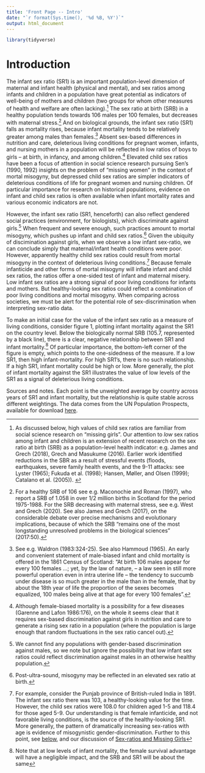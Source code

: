 ```yaml
---
title: 'Front Page -- Intro'
date: "`r format(Sys.time(), '%d %B, %Y')`"
output: html_document
---
```


```r
library(tidyverse)
```

# Introduction

The infant sex ratio (SR1) is an important population-level dimension of maternal and infant health (physical and mental), and sex ratios among infants and children in a population have great potential as indicators of well-being of mothers and children (two groups for whom other measures of health and welfare are often lacking).^[As discussed below, high values of child sex ratios are familiar from social science research on "missing girls". Our attention to *low* sex ratios among infant and children is an extension of recent research on the sex ratio at birth (SRB) as a population-level health indicator: e.g. James and Grech (2018), Grech and Masukume (2016). Earlier work identified reductions in the SBR as a result of stressful events (floods, earthquakes, severe family health events, and the 9-11 attacks: see Lyster (1965); Fukuda et al. (1998); Hansen, Møller, and Olsen (1999); Catalano et al. (2005)). ] The sex ratio at birth (SRB) in a healthy population tends towards 106 males per 100 females, but decreases with maternal stress.^[For a healthy SRB of 106 see e.g. Maconochie and Roman (1997), who report a SRB of 1.058 in over 1/2 million births in Scotland for the period 1975-1988. For the SRB decreasing with maternal stress, see e.g. West and Grech (2020). See also James and Grech (2017), on the considerable debate over precise mechanisms and evolutionary implications, because of which the SRB "remains one of the most longstanding unresolved problems in the biological sciences" (2017:50).] And on biological grounds, the infant sex ratio (SR1) falls as mortality rises, because infant mortality tends to be relatively greater among males than females.^[See e.g. Waldron (1983:324-25). See also Hammoud (1965). An early and convenient statement of male-biased infant and child mortality is offered in the 1861 Census of Scotland: "At birth 106 males appear for every 100 females ...; yet, by the law of nature, -- a law seen in still more powerful operation even in intra uterine life -- the tendency to succumb under disease is so much greater in the male than in the female, that by about the 18th year of life the proportion of the sexes becomes equalized, 100 males being alive at that age for every 100 females".] Absent sex-based differences in nutrition and care, deleterious living conditions for pregnant women, infants, and nursing mothers in a population will be reflected in low ratios of boys to girls -- at birth, in infancy, and among children.^[Although female-biased mortality is a possibility for a few diseases (Garenne and Lafon 1986:176), on the whole it seems clear that it requires sex-based discrimination against girls in nutrition and care to generate a rising sex ratio in a population (where the population is large enough that random fluctuations in the sex ratio cancel out).] Elevated child sex ratios have been a focus of attention in social science research pursuing Sen's (1990, 1992) insights on the problem of "missing women" in the context of mortal misogyny, but depressed child sex ratios are simpler indicators of deleterious conditions of life for pregnant women and nursing children. Of particular importance for research on historical populations, evidence on infant and child sex ratios is often available when infant mortality rates and various economic indicators are not.   

However, the infant sex ratio (SR1, henceforth) can also reflect gendered social practices (environment, for biologists), which discriminate against girls.^[We cannot find any populations with gender-based discrimination against males, so we note but ignore the possibility that low infant sex ratios could reflect discrimination against males in an otherwise healthy population.] When frequent and severe enough, such practices amount to mortal misogyny, which pushes up infant and child sex ratios.^[Post-ultra-sound, misogyny may be reflected in an elevated sex ratio at birth.] Given the ubiquity of discimination against girls, when we observe a low infant sex-ratio, we can conclude simply that maternal/infant health conditions were poor. However, apparently healthy child sex ratios could result from mortal misogyny in the context of deleterious living conditions.^[For example, consider the Punjab province of British-ruled India in 1891. The infant sex ratio there was 103, a healthy-looking value for the time. However, the child sex ratios were 108.0 for children aged 1-5 and 118.4 for those aged 5-9. Our understanding is that female infanticide, and not favorable living conditions, is the source of the healthy-looking SR1. More generally, the pattern of dramatically increasing sex-ratios with age is evidence of misogynistic gender-discrimination. Further to this point, see [below](#missing), and our discussion of [Sex-ratios and Missing Girls](sex_discr.html)] Because female infanticide and other forms of mortal misogyny will inflate infant and child sex ratios, the ratios offer a one-sided test of infant and maternal misery. Low infant sex ratios are a strong signal of poor living conditions for infants and mothers. But healthy-looking sex ratios could reflect a combination of poor living conditions and mortal misogyny. When comparing across societies, we must be alert for the potential role of sex-discrimination when interpreting sex-ratio data. 

To make an initial case for the value of the infant sex ratio as a measure of living conditions, consider figure 1, plotting infant mortality against the SR1 on the country level. Below the biologically normal SRB (105.7, represented by a black line), there is a clear, negative relationship between SR1 and infant mortality.^[Note that at low levels of infant mortality, the female survival advantage will have a negligible impact, and the SRB and SR1 will be about the same] Of particular importance, the bottom-left corner of the figure is empty, which points to the one-sidedness of the measure. If a low SR1, then high infant-mortality. For high SR1's, there is no such relationship. If a high SR1, infant mortality could be high or low. More generally, the plot of infant mortality against the SR1 illustrates the value of low levels of the SR1 as a signal of deleterious living conditions. 



Sources and notes. Each point is the unweighted average by country across years of SR1 and infant mortality, but the relationship is quite stable across different weightings. The data comes from the UN Population Prospects, available for download [here](https://population.un.org/wpp/Download/Standard/Interpolated/).

